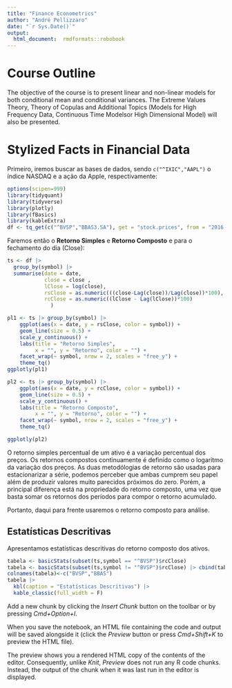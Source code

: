 ```yaml
---
title: "Finance Econometrics"
author: "André Pellizzaro"
date: "`r Sys.Date()`"
output:
  html_document:  rmdformats::robobook
---
```

# Course Outline
The objective of the course is to present linear and non-linear models for both conditional mean and conditional variances. The Extreme Values Theory, Theory of Copulas and Additional Topics (Models for High Frequency Data, Continuous Time Modelsor High Dimensional Model) will also be presented.

# Stylized Facts in Financial Data

Primeiro, iremos buscar as bases de dados, sendo `c("^IXIC","AAPL")` o índice NASDAQ e a ação da Apple, respectivamente:

```r
options(scipen=999)
library(tidyquant)
library(tidyverse)
library(plotly)
library(fBasics)
library(kableExtra)
df <- tq_get(c("^BVSP","BBAS3.SA"), get = "stock.prices", from = "2016-01-01", complete_cases = FALSE)
```

Faremos então o **Retorno Simples** e **Retorno Composto** e para o fechamento do dia (Close):


```r

ts <- df |> 
  group_by(symbol) |> 
  summarise(date = date, 
            close = close , 
            lClose = log(close), 
            rsClose = as.numeric(((close-Lag(close))/Lag(close))*100),
            rcClose = as.numeric((lClose - Lag(lClose))*100)
              )

pl1 <- ts |> group_by(symbol) |>
    ggplot(aes(x = date, y = rsClose, color = symbol)) +
    geom_line(size = 0.5) +
    scale_y_continuous() +
    labs(title = "Retorno Simples",
         x = "", y = "Retorno", color = "") +
    facet_wrap(~ symbol, nrow = 2, scales = "free_y") +
    theme_tq() 
ggplotly(pl1)

pl2 <- ts |> group_by(symbol) |>
    ggplot(aes(x = date, y = rcClose, color = symbol)) +
    geom_line(size = 0.5) +
    scale_y_continuous() +
    labs(title = "Retorno Composto",
         x = "", y = "Retorno", color = "") +
    facet_wrap(~ symbol, nrow = 2, scales = "free_y") +
    theme_tq() 

ggplotly(pl2)
```

O retorno simples percentual de um ativo é a variação percentual dos preços. Os retornos compostos continuamente é definido como o logarítmo da variação dos preços. As duas metodólogias de retorno são usadas para estacionarizar a série, podemos perceber que ambas cumprem seu papel além de produzir valores muito parecidos próximos do zero. Porém, a principal diferença está na propriedade do retorno composto, uma vez que basta somar os retornos dos períodos para compor o retorno acumulado.

Portanto, daqui para frente usaremos o retorno composto para análise.

## Estatísticas Descritivas

Apresentamos estatísticas descritivas do retorno composto dos ativos.

```r

tabela <- basicStats(subset(ts,symbol == "^BVSP")$rcClose)
tabela <- basicStats(subset(ts,symbol != "^BVSP")$rcClose) |> cbind(tabela)
colnames(tabela)<-c("BVSP","BBAS")
tabela |>
  kbl(caption = "Estatísticas Descritivas") |>
  kable_classic(full_width = F)

```







Add a new chunk by clicking the *Insert Chunk* button on the toolbar or by pressing *Cmd+Option+I*.

When you save the notebook, an HTML file containing the code and output will be saved alongside it (click the *Preview* button or press *Cmd+Shift+K* to preview the HTML file).

The preview shows you a rendered HTML copy of the contents of the editor. Consequently, unlike *Knit*, *Preview* does not run any R code chunks. Instead, the output of the chunk when it was last run in the editor is displayed.
